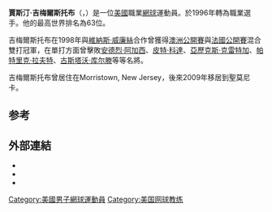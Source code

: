 {{noteTA
|G1=Tennis
}}
{{Infobox 网球
|姓名=Justin Gimelstob
|照片=Justin gimelstob us open.JPG
|国籍={{USA}}
|生年=1977年
|生日=1月26日
|出生地={{USA}}[[聖莫尼卡|聖莫尼卡]]
|居住地={{USA}}[[新泽西州|新泽西州]][[利文斯顿_(新泽西州)|利文斯顿]]
|身高=196
|体重=88
|持拍手=右
|反拍=單手
|转职业年=1996年
|球拍=
|球衣=
|球鞋=
|单打最高排名=63（1999年4月19日）
|双打最高排名=18（2000年5月8日）
|现单打排名=
|现双打排名=
|单打冠军头衔=0
|双打冠军头衔=13
|职业战绩=
|奖金=2,575,522[[美元|美元]]
|澳网最好成绩=第二輪（1999）
|法网最好成绩=第一輪（1999 2000 3003 2006）
|温网最好成绩=第三輪（2000 2003 2005）
|美网最好成绩=第三輪（1997、1999）
|大满贯个数=
|奥运会最好成绩=
}}
'''賈斯汀·吉梅爾斯托布'''（{{lang-en|'''Justin Gimelstob'''}}，{{bd|1977年|1月26日}}）是一位[[美國|美國]]職業[[網球|網球]]運動員。於1996年轉為職業選手。他的最高世界排名為63位。

吉梅爾斯托布在1998年與[[維納斯·威廉絲|維納斯·威廉絲]]合作曾獲得[[1998年澳大利亚网球公开赛|澳洲公開賽]]與[[1998年法国网球公开赛|法國公開賽]]混合雙打冠軍，在單打方面曾擊敗[[安德烈·阿加西|安德烈·阿加西]]、[[皮特·科達|皮特·科達]]、[[亞歷克斯·克雷特加|亞歷克斯·克雷特加]]、[[帕特里克·拉夫特|帕特里克·拉夫特]]、[[古斯塔沃·库尔滕|古斯塔沃·库尔滕]]等等名將。

吉梅爾斯托布曾居住在Morristown, New Jersey，後來2009年移居到聖莫尼卡。

== 参考 ==
{{reflist}}

== 外部連結 ==
{{Commonscat|Justin Gimelstob}}
* {{ATP|G354}}
* {{ITF Profile|id=10010018}}
* {{DavisCupplayerlink|10010018}}

{{Authority control}}
{{DEFAULTSORT:Gimelstob, Justin}}
[[Category:美國男子網球運動員|Category:美國男子網球運動員]]
[[Category:美国网球教练|Category:美国网球教练]]